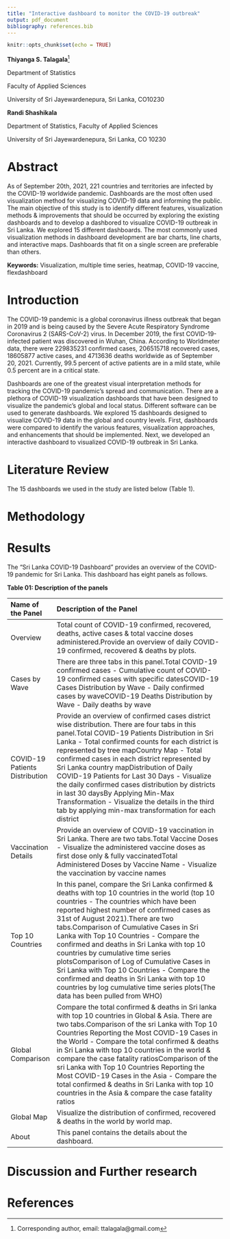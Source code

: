 ```yaml
---
title: "Interactive dashboard to monitor the COVID-19 outbreak"
output: pdf_document
bibliography: references.bib
---
```


```r
knitr::opts_chunk$set(echo = TRUE)
```


**Thiyanga S. Talagala**^[Corresponding author, email: ttalagala@gmail.com]

Department of Statistics 

Faculty of Applied Sciences 

University of Sri Jayewardenepura, Sri Lanka, CO10230

\hspace{3cm}


**Randi Shashikala**

Department of Statistics, Faculty of Applied Sciences

University of Sri Jayewardenepura, Sri Lanka, CO 10230


# Abstract

As of September 20th, 2021, 221 countries and territories are infected by the COVID-19 worldwide pandemic. Dashboards are the most often used visualization method for visualizing COVID-19 data and informing the public. The main objective of this study is to identify different features, visualization methods & improvements that should be occurred by exploring the existing dashboards and to develop a dashbored to visualize COVID-19 outbreak in Sri Lanka. We explored 15 different dashboards. The most commonly used visualization methods in dashboard development are bar charts, line charts, and interactive maps. Dashboards that fit on a single screen are preferable than others.


**Keywords:** Visualization, multiple time series, heatmap, COVID-19 vaccine, flexdashboard

# Introduction

The COVID-19 pandemic is a global coronavirus illness outbreak that began in 2019 and is being caused by the Severe Acute Respiratory Syndrome Coronavirus 2 (SARS-CoV-2) virus. In December 2019, the first COVID-19-infected patient was discovered in Wuhan, China. According to Worldmeter data, there were 229835231 confirmed cases, 206515718 recovered cases, 18605877 active cases, and 4713636 deaths worldwide as of September 20, 2021. Currently, 99.5 percent of active patients are in a mild state, while 0.5 percent are in a critical state.

Dashboards are one of the greatest visual interpretation methods for tracking the COVID-19 pandemic's spread and communication. There are a plethora of COVID-19 visualization dashboards that have been designed to visualize the pandemic's global and local status. Different software can be used to generate dashboards. We explored 15 dashboards designed to visualize COVID-19 data in the global and country levels. First, dashboards were compared to identify the various features, visualization approaches, and enhancements that should be implemented. Next, we developed an interactive dashboard to visualized COVID-19 outbreak in Sri Lanka.

# Literature Review

The 15 dashboards we used in the study are listed below (Table 1).



# Methodology

\newpage



# Results


The "Sri Lanka COVID-19 Dashboard" provides an overview of the COVID-19 pandemic for Sri Lanka. This dashboard has eight panels as follows.

**Table 01: Description of the panels**

| **Name of the Panel**|**Description of the Panel**| 
|:------|:----------------------------------------------|
|Overview          |Total count of COVID-19 confirmed, recovered, deaths, active cases & total vaccine doses administered.\hfill\break Provide an overview of daily COVID-19 confirmed, recovered & deaths by plots.\hfill\break|
|Cases by Wave| There are three tabs in this panel.\hfill\break  * Total COVID-19 confirmed cases - Cumulative count of COVID-19 confirmed cases with specific dates\hfill\break * COVID-19 Cases Distribution by Wave - Daily confirmed cases by wave\hfill\break * COVID-19 Deaths Distribution by Wave - Daily deaths by wave\hfill\break| 
|COVID-19 Patients Distribution | Provide an overview of confirmed cases district wise distribution. There are four tabs in this panel.\hfill\break * Total COVID-19 Patients Distribution in Sri Lanka - Total confirmed counts for each district is represented by tree map\hfill\break * Country Map - Total confirmed cases in each district represented by Sri Lanka country map\hfill\break * Distribution of Daily COVID-19 Patients for Last 30 Days - Visualize the daily confirmed cases distribution by districts in last 30 days\hfill\break * By Applying Min-Max Transformation - Visualize the details in the third tab by applying min-max transformation for each district\hfill\break|
|Vaccination Details | Provide an overview of COVID-19 vaccination in Sri Lanka. There are two tabs.\hfill\break * Total Vaccine Doses - Visualize the administered vaccine doses as first dose only & fully vaccinated\hfill\break * Total Administered Doses by Vaccine Name - Visualize the vaccination by vaccine names\hfill\break|
| Top 10 Countries| In this panel, compare the Sri Lanka confirmed & deaths with top 10 countries in the world (top 10 countries - The countries which have been reported highest number of confirmed cases as 31st of August 2021).\hfill\break There are two tabs.\hfill\break * Comparison of Cumulative Cases in Sri Lanka with Top 10 Countries - Compare the confirmed and deaths in Sri Lanka with top 10 countries by cumulative time series plots\hfill\break * Comparison of Log of Cumulative Cases in Sri Lanka with Top 10 Countries -  Compare the confirmed and deaths in Sri Lanka with top 10 countries by log cumulative time series plots\hfill\break (The data has been pulled from WHO)\hfill\break|
|Global Comparison | Compare the total confirmed & deaths in Sri lanka with top 10 countries in Global & Asia. There are two tabs.\hfill\break * Comparison of the sri Lanka with Top 10 Countries Reporting the Most COVID-19 Cases in the World - Compare the total confirmed & deaths in Sri Lanka with top 10 countries in the world & compare the case fatality ratios\hfill\break * Comparison of the sri Lanka with Top 10 Countries Reporting the Most COVID-19 Cases in the Asia - Compare the total confirmed & deaths in Sri Lanka with top 10 countries in the Asia & compare the case fatality ratios\hfill\break|
|Global Map| Visualize the distribution of confirmed, recovered & deaths in the world by world map.\hfill\break|
|About | This panel contains the details about the dashboard.|





# Discussion and Further research


# References



